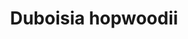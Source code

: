 ---
title: Duboisia hopwoodii
aka:
  - pituri
  - mingkulpa
  - emu plant
  - poison bush
  - corkwood
duration_chart_title: Chewed Duration of Duboisia hopwoodii
duration_chart:
  total: 3–6 hours
  onset: 2–15 minutes
  coming_up: 15–30 minutes
  plateau: 60–120 minutes
  coming_down: 30–60 minutes
  after_effects: 3–6 hours
positive_effects: mild stimulation, enhanced focus
neutral_effects: increased saliva/digestion, sweating
negative_effects: nausea, dizziness
dosage_table:
  title: Chewed Dosage of Dried Duboisia hopwoodii Leaf
  threshold: 11 mg
  light: 55 mg
  common: 160 mg
  strong: 270 mg
  heavy: 380+ mg
--- 